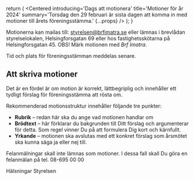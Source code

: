 

  return (
    <Body>
      <Centered
        introducing='Dags att motionera'
        title='Motioner för år 2024'
        summary='Torsdag den 29 februari är sista dagen att komma in med motioner till årets föreningsstämma.'
        {...props} />
    </Body>
  );
}


Motionerna kan mailas till: [styrelsen@brfimatra.se](mailto:styrelsen@brfimatra.se?subject=Motion%20brf%20Imatra) eller lämnas i brevlådan styrelselokalen, Helsingforsgatan 69 eller hos fastighetsskötarna på Helsingforsgatan 45.
OBS! Märk motionen med _Brf Imatra_.

Tid och plats för föreningsstämman meddelas senare.

## Att skriva motioner
Det är en fördel är om motion är korrekt, lättbegriplig och innehåller ett tydligt förslag för föreningsstämma att rösta om.

Rekommenderad motionsstruktur innehåller följande tre punkter:
- __Rubrik__ – redan här ska du ange vad motionen handlar om
- __Brödtext__ – här förklarar du bakgrunden till Ditt förslag och argumenterar för detta. Som regel vinner Du på att formulera Dig kort och kärnfullt.
- __Yrkande__ – motionen ska avslutas med ett konkret förslag som årsmötet ska kunna säga ja eller nej till.

Felanmälningar skall inte lämnas som motioner.
I dessa fall skall Du göra en felanmälan på tel. 08-695 00 00

Hälsningar Styrelsen

